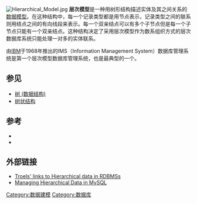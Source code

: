 [[File:Hierarchical_Model.jpg|thumb]]
'''层次模型'''是一种用树形结构描述实体及其之间关系的[[数据模型|数据模型]]。在这种结构中，每一个记录类型都是用节点表示，记录类型之间的联系则用结点之间的有向线段来表示。每一个双亲结点可以有多个子节点但是每一个子节点只能有一个双亲结点。这种结构决定了采用层次模型作为数系组织方式的层次数据库系统只能处理一对多的实体联系。
 
由[[IBM|IBM]]于1968年推出的IMS（Information Management System）数据库管理系统是第一个层次模型数据库管理系统，也是最典型的一个。

== 参见 ==
* [[树_(数据结构)|树 (数据结构)]]
* [[树状结构|树状结构]]
== 参考 ==
* {{Translation/Ref|lang=en|article=Hierarchical database model|oldid=}}
* {{cite book zh |author=王珊 萨师煊 |title=数据库系统概论 |format=M |edition=4 |location=北京 |publisher=高等教育版社 |date=2006 |pages=22 |id= ISBN 7-04-019583-6}}
== 外部链接 ==
{{Commonscat|Hierarchical models}}
* [http://troels.arvin.dk/db/rdbms/links/#hierarchical Troels' links to Hierarchical data in RDBMSs] {{Wayback|url=http://troels.arvin.dk/db/rdbms/links/#hierarchical |date=20100303132650 }}
* [https://web.archive.org/web/20110606032941/http://dev.mysql.com/tech-resources/articles/hierarchical-data.html Managing Hierarchical Data in MySQL]

{{计算机小作品}}
{{Database models}}

[[Category:数据建模|Category:数据建模]]
[[Category:数据库|Category:数据库]]